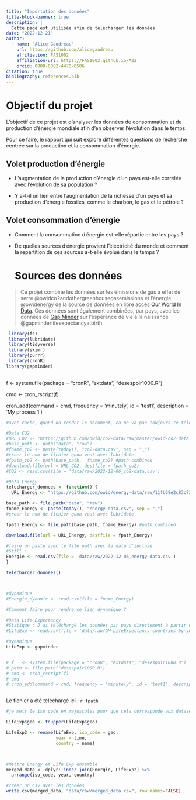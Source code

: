 ```yaml
---
title: "Importation des données"
title-block-banner: true
description: | 
  Cette page est utilisée afin de télécharger les données.
date: "2022-12-21"
author:
  - name: "Alice Gaudreau"
    url: https://github.com/alicegaudreau
    affiliation: FAS1002
    affiliation-url: https://FAS1002.github.io/A22
    orcid: 0000-0002-4470-0506
citation: true
bibliography: references.bib
---
```


# Objectif du projet

L'objectif de ce projet est d'analyser les données de consommation et de production d'énergie mondiale afin d'en observer l'évolution dans le temps.

Pour ce faire, le rapport qui suit explore différentes questions de recherche centrée sur la production et la consommation d'énergie.

## Volet production d'énergie

-   L'augmentation de la production d'énergie d'un pays est-elle corrélée avec l'évolution de sa population ?

-   Y a-t-il un lien entre l'augmentation de la richesse d'un pays et sa production d'énergie fossiles, comme le charbon, le gas et le pétrole ?

## Volet consommation d'énergie

-   Comment la consommation d'énergie est-elle répartie entre les pays ?

-   De quelles sources d'énergie provient l'électricité du monde et comment la repartition de ces sources a-t-elle évolué dans le temps ?

    # Sources des données

> Ce projet combine les données sur les émissions de gas à effet de serre @owidco2andothergreenhousegasemissions et l'énergie @owidenergy de la source de données en libre accès [Our World In Data](https://ourworldindata.org/). Ces données sont également combinées, par pays, avec les données de [Gap Minder](https://www.gapminder.org/) sur l'espérance de vie à la naissance @gapminderlifeexpectancyatbirth.

```r

 library(fs)
 library(lubridate)
 library(tidyverse)
 library(skimr)
 library(purrr)
 library(cronR)
library(gapminder)
 
```

f \<- system.file(package = "cronR", "extdata", "desespoir1000.R")

cmd \<- cron_rscript(f)

cron_add(command = cmd, frequency = 'minutely', id = 'test1', description = 'My process 1')

```r
#avec cache, quand on render le document, ca ne va pas toujours re-telecharger le code chunk

#Data CO2
#URL_CO2 <- "https://github.com/owid/co2-data/raw/master/owid-co2-data.csv"
#base_path <- path("data", "raw")
#fname_co2 <- paste(today(), "co2-data.csv", sep = "_")
#creer le nom de fichier quon veut avec lubridate
#fpath_co2 <- path(base_path,  fname_co2) #path combined
#download.file(url = URL_CO2, destfile = fpath_co2) 
#CO2 <- read.csv(file = 'data/raw/2022-12-06_co2-data.csv')

#Data Energy
telecharger_donnees <- function() {
  URL_Energy <- "https://github.com/owid/energy-data/raw/11fb69e2c83c73d1e964075d711a03fef6262e9a/owid-energy-data.csv"

base_path <- file.path("data", "raw")
fname_Energy <- paste(today(), "energy-data.csv", sep = "_")
#creer le nom de fichier quon veut avec lubridate

fpath_Energy <- file.path(base_path, fname_Energy) #path combined

download.file(url = URL_Energy, destfile = fpath_Energy) 

#faire un paste avec le file path avec la date d'incluse
#Still : 
Energie <- read.csv(file = 'data/raw/2022-12-06_energy-data.csv')
}

telecharger_donnees()



#dynamique
#Energie_dynamic <- read.csv(file = fname_Energy)

#Comment faire pour rendre ce lien dynamique ?

#Data Life Expectancy
#Statique : J'ai téléchargé les données par pays directement à partir du Google Drive et ajouté le csv au projet. 
#LifeExp <- read.csv(file = 'data/raw/GM-LifeExpectancy-countries-by-year.csv')

#Dynamique
LifeExp <- gapminder



```

```r


# f   <- system.file(package = "cronR", "extdata", "desespoir1000.R")
# path <- file.path("desespoir1000.R")
# cmd <- cron_rscript(f)
# cmd
# cron_add(command = cmd, frequency = 'minutely', id = 'test1', description = 'My process 1')



```

Le fichier a été téléchargé ici : `r fpath`

```r

#je mets le iso code en majuscules pour que cela corresponde aux datasets de Our World in Data. 

LifeExp$geo <- toupper(LifeExp$geo)

LifeExp2 <- rename(LifeExp, iso_code = geo,
                   year = time, 
                   country = name)



#Mettre Energy et Life Exp ensemble
merged_data <- dplyr::inner_join(Energie, LifeExp2) %>%
  arrange(iso_code, year, country)


```

```r

#créer un csv avec les données
write.csv(merged_data, "data/raw/merged_data.csv", row.names=FALSE)
```
